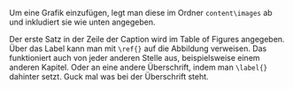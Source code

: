 Um eine Grafik einzufügen, legt man diese im Ordner `content\images` ab und inkludiert sie wie unten angegeben.

Der erste Satz in der Zeile der Caption wird im Table of Figures angegeben. Über das Label kann man mit `\ref{}` auf die Abbildung \ref{planned_behaviour} verweisen. Das funktioniert auch von jeder anderen Stelle aus, beispielsweise einem anderen Kapitel. Oder an eine andere Überschrift, indem man `\label{}` dahinter setzt. Guck mal was bei der Überschrift \ref{test} steht.

\begin{figure}[h!]
  \centering
  \includegraphics[width=0.8\textwidth]{content/images/planned_behaviour.jpg}
  \slcaption{Theory of planned behaviour. Own illustration.}
  \label{planned_behaviour}
\end{figure}

